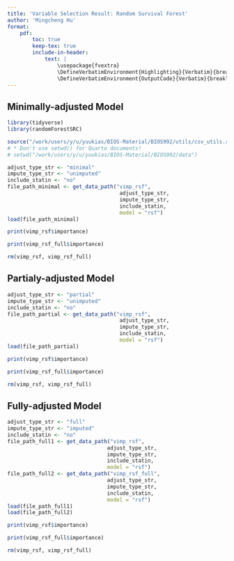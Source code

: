 ```yaml
---
title: 'Variable Selection Result: Random Survival Forest'
author: 'Mingcheng Hu'
format: 
    pdf:
        toc: true
        keep-tex: true
        include-in-header: 
            text: |
                \usepackage{fvextra}
                \DefineVerbatimEnvironment{Highlighting}{Verbatim}{breaklines,commandchars=\\\{\}}
                \DefineVerbatimEnvironment{OutputCode}{Verbatim}{breaklines,commandchars=\\\{\}}
---
```



## Minimally-adjusted Model

```r
library(tidyverse)
library(randomForestSRC)

source("/work/users/y/u/yuukias/BIOS-Material/BIOS992/utils/csv_utils.r")
# * Don't use setwd() for Quarto documents!
# setwd("/work/users/y/u/yuukias/BIOS-Material/BIOS992/data")
```

```r
adjust_type_str <- "minimal"
impute_type_str <- "unimputed"
include_statin <- "no"
file_path_minimal <- get_data_path("vimp_rsf", 
                                    adjust_type_str, 
                                    impute_type_str, 
                                    include_statin, 
                                    model = "rsf")
load(file_path_minimal)
```

```r
print(vimp_rsf$importance)
```

```r
print(vimp_rsf_full$importance)
```

```r
rm(vimp_rsf, vimp_rsf_full)
```

## Partialy-adjusted Model

```r
adjust_type_str <- "partial"
impute_type_str <- "unimputed"
include_statin <- "no"
file_path_partial <- get_data_path("vimp_rsf", 
                                    adjust_type_str, 
                                    impute_type_str, 
                                    include_statin, 
                                    model = "rsf")
load(file_path_partial)
```

```r
print(vimp_rsf$importance)
```

```r
print(vimp_rsf_full$importance)
```

```r
rm(vimp_rsf, vimp_rsf_full)
```



## Fully-adjusted Model


```r
adjust_type_str <- "full"
impute_type_str <- "imputed"
include_statin <- "no"
file_path_full1 <- get_data_path("vimp_rsf", 
                                adjust_type_str, 
                                impute_type_str, 
                                include_statin, 
                                model = "rsf")
file_path_full2 <- get_data_path("vimp_rsf_full", 
                                adjust_type_str, 
                                impute_type_str, 
                                include_statin, 
                                model = "rsf")
load(file_path_full1)
load(file_path_full2)
```

```r
print(vimp_rsf$importance)
```

```r
print(vimp_rsf_full$importance)
```

```r
rm(vimp_rsf, vimp_rsf_full)
```
